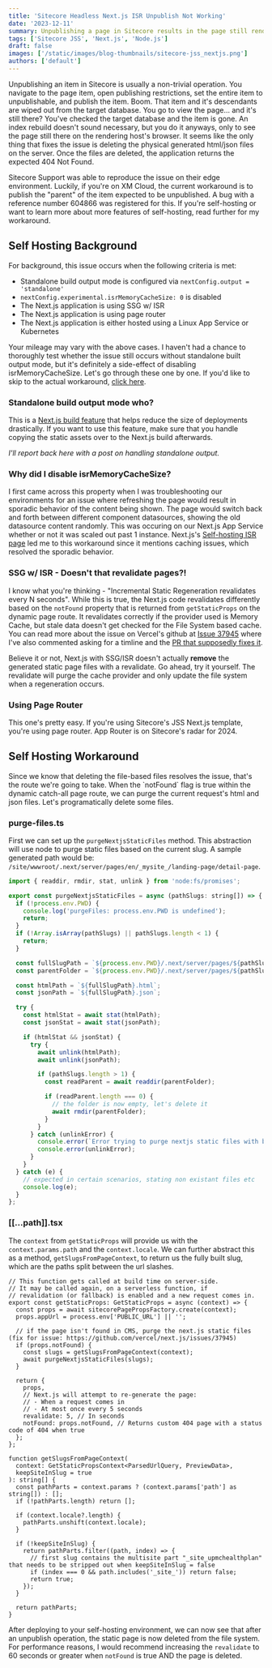 ```yaml
---
title: 'Sitecore Headless Next.js ISR Unpublish Not Working'
date: '2023-12-11'
summary: Unpublishing a page in Sitecore results in the page still rendering in the browser, even after the revalidation period. Depending on your hosting configuration, a different workaround may be appropriate.
tags: ['Sitecore JSS', 'Next.js', 'Node.js']
draft: false
images: ['/static/images/blog-thumbnails/sitecore-jss_nextjs.png']
authors: ['default']
---
```


Unpublishing an item in Sitecore is usually a non-trivial operation. You navigate to the page item, open publishing restrictions, set the entire item to unpublishable, and publish the item. Boom. That item and it's descendants are wiped out from the target database. You go to view the page... and it's still there? You've checked the target database and the item is gone. An index rebuild doesn't sound necessary, but you do it anyways, only to see the page still there on the rendering host's browser. It seems like the only thing that fixes the issue is deleting the physical generated html/json files on the server. Once the files are deleted, the application returns the expected 404 Not Found.

Sitecore Support was able to reproduce the issue on their edge environment. Luckily, if you're on XM Cloud, the current workaround is to publish the "parent" of the item expected to be unpublished. A bug with a reference number 604866 was registered for this. If you're self-hosting or want to learn more about more features of self-hosting, read further for my workaround.

## Self Hosting Background
For background, this issue occurs when the following criteria is met:

- Standalone build output mode is configured via `nextConfig.output = 'standalone'`
- `nextConfig.experimental.isrMemoryCacheSize: 0` is disabled
- The Next.js application is using SSG w/ ISR
- The Next.js application is using page router
- The Next.js application is either hosted using a Linux App Service or Kubernetes

Your mileage may vary with the above cases. I haven't had a chance to thoroughly test whether the issue still occurs without standalone built output mode, but it's definitely a side-effect of disabling isrMemoryCacheSize. Let's go through these one by one. If you'd like to skip to the actual workaround, <a href="#workaround">click here</a>.

### Standalone build output mode who?
This is a [Next.js build feature](https://nextjs.org/docs/pages/api-reference/next-config-js/output) that helps reduce the size of deployments drastically. If you want to use this feature, make sure that you handle copying the static assets over to the Next.js build afterwards.

*I'll report back here with a post on handling standalone output.*

### Why did I disable isrMemoryCacheSize?
I first came across this property when I was troubleshooting our environments for an issue where refreshing the page would result in sporadic behavior of the content being shown. The page would switch back and forth between different component datasources, showing the old datasource content randomly. This was occuring on our Next.js App Service whether or not it was scaled out past 1 instance. Next.js's [Self-hosting ISR page](https://nextjs.org/docs/pages/building-your-application/data-fetching/incremental-static-regeneration#self-hosting-isr) led me to this workaround since it mentions caching issues, which resolved the sporadic behavior.

### SSG w/ ISR - Doesn't that revalidate pages?!
I know what you're thinking - "Incremental Static Regeneration revalidates every N seconds". While this is true, the Next.js code revalidates differently based on the `notFound` property that is returned from `getStaticProps` on the dynamic page route. It revalidates correctly if the provider used is Memory Cache, but stale data doesn't get checked for the File System based cache. You can read more about the issue on Vercel's github at [Issue 37945](https://github.com/vercel/next.js/issues/37945) where I've also commented asking for a timline and the [PR that supposedly fixes it](https://github.com/vercel/next.js/pull/55107).

Believe it or not, Next.js with SSG/ISR doesn't actually **remove** the generated static page files with a revalidate. Go ahead, try it yourself. The revalidate will purge the cache provider and only update the file system when a regeneration occurs.

### Using Page Router
This one's pretty easy. If you're using Sitecore's JSS Next.js template, you're using page router. App Router is on Sitecore's radar for 2024.

<div id="workaround"><h2>Self Hosting Workaround</h2></div>
Since we know that deleting the file-based files resolves the issue, that's the route we're going to take. When the `notFound` flag is true within the dynamic catch-all page route, we can purge the current request's html and json files. Let's programatically delete some files.

### purge-files.ts
First we can set up the `purgeNextjsStaticFiles` method. This abstraction will use node to purge static files based on the current slug. A sample generated path would be: `/site/wwwroot/.next/server/pages/en/_mysite_/landing-page/detail-page`.

```javascript
import { readdir, rmdir, stat, unlink } from 'node:fs/promises';

export const purgeNextjsStaticFiles = async (pathSlugs: string[]) => {
  if (!process.env.PWD) {
    console.log('purgeFiles: process.env.PWD is undefined');
    return;
  }
  if (!Array.isArray(pathSlugs) || pathSlugs.length < 1) {
    return;
  }

  const fullSlugPath = `${process.env.PWD}/.next/server/pages/${pathSlugs.join('/')}`;
  const parentFolder = `${process.env.PWD}/.next/server/pages/${pathSlugs.slice(0, pathSlugs.length - 1).join('/')}`;

  const htmlPath = `${fullSlugPath}.html`;
  const jsonPath = `${fullSlugPath}.json`;

  try {
    const htmlStat = await stat(htmlPath);
    const jsonStat = await stat(jsonPath);

    if (htmlStat && jsonStat) {
      try {
        await unlink(htmlPath);
        await unlink(jsonPath);

        if (pathSlugs.length > 1) {
          const readParent = await readdir(parentFolder);

          if (readParent.length === 0) {
            // the folder is now empty, let's delete it
            await rmdir(parentFolder);
          }
        }
      } catch (unlinkError) {
        console.error(`Error trying to purge nextjs static files with base (ending in .json or .html) ${fullSlugPath}`);
        console.error(unlinkError);
      }
    }
  } catch (e) {
    // expected in certain scenarios, stating non existant files etc
    console.log(e);
  }
};
```

### [[...path]].tsx
The `context` from `getStaticProps` will provide us with the `context.params.path` and the `context.locale`. We can further abstract this as a method, `getSlugsFromPageContext`, to return us the fully built slug, which are the paths split between the url slashes.

```tsx
// This function gets called at build time on server-side.
// It may be called again, on a serverless function, if
// revalidation (or fallback) is enabled and a new request comes in.
export const getStaticProps: GetStaticProps = async (context) => {
  const props = await sitecorePagePropsFactory.create(context);
  props.appUrl = process.env['PUBLIC_URL'] || '';

  // if the page isn't found in CMS, purge the next.js static files (fix for issue: https://github.com/vercel/next.js/issues/37945)
  if (props.notFound) {
    const slugs = getSlugsFromPageContext(context);
    await purgeNextjsStaticFiles(slugs);
  }

  return {
    props,
    // Next.js will attempt to re-generate the page:
    // - When a request comes in
    // - At most once every 5 seconds
    revalidate: 5, // In seconds
    notFound: props.notFound, // Returns custom 404 page with a status code of 404 when true
  };
};

function getSlugsFromPageContext(
  context: GetStaticPropsContext<ParsedUrlQuery, PreviewData>,
  keepSiteInSlug = true
): string[] {
  const pathParts = context.params ? (context.params['path'] as string[]) : [];
  if (!pathParts.length) return [];

  if (context.locale?.length) {
    pathParts.unshift(context.locale);
  }

  if (!keepSiteInSlug) {
    return pathParts.filter((path, index) => {
      // first slug contains the multisite part "_site_upmchealthplan" that needs to be stripped out when keepSiteInSlug = false
      if (index === 0 && path.includes('_site_')) return false;
      return true;
    });
  }

  return pathParts;
}
```

After deploying to your self-hosting environment, we can now see that after an unpublish operation, the static page is now deleted from the file system. For performance reasons, I would recommend increasing the `revalidate` to 60 seconds or greater when `notFound` is true AND the page is deleted.